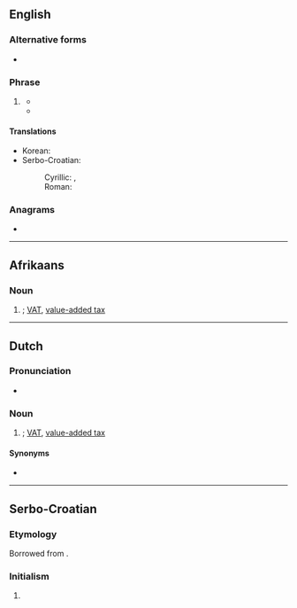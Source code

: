 {{also|btw}}
==English==

===Alternative forms===
* {{l|en|btw}}

===Phrase===
{{head|en|phrase}}

# {{lb|en|Internet|text}} {{initialism of|by the way|lang=en}}
#* {{quote-newsgroup|author=harpo!ber|title=Lion's Book|newsgroup=fa.unix-wizards|id=anews.Aharpo.261|url=https://groups.google.com/forum/#!original/fa.unix-wizards/12jUlN8kCP0/GS6dKFdNB30J|accessdate=2016-07-02|date=1981-06-14|passage=Last I heard, the books could not be copied in any part nor seen by non-licensees. '''BTW''' - Irma Biren has been promoted (she deserved it) and the new contact would be Francine Glick.}}
#* {{quote-web|author=Vince Perriello (Editor in Chief)|title=Volume 6, Number 19|url=http://www.textfiles.com/fidonet-on-the-internet/878889/fido0619.txt|archiveurl=https://web.archive.org/web/20050118194512/http://www.textfiles.com/fidonet-on-the-internet/878889/fido0619.txt|archivedate=2005-01-18|work=FidoNews|date=1989-05-08|passage='''BTW''' - By The Way}}

====Translations====
{{trans-top|by the way}}
* Korean: {{t+|ko|그런데}}
* Serbo-Croatian:
*: Cyrillic: {{t|sh|УБР|tr=UBR}}, {{t|sh|БТЊ}} {{qualifier|slang}}
*: Roman: {{t|sh|UBR}}
{{trans-mid}}
{{trans-bottom}}

===Anagrams===
* {{anagrams|en|TWB|WTB}}

----

==Afrikaans==

===Noun===
{{af-noun|-}}

# {{initialism of|[[belasting]] [[op]] [[toegevoegde]] [[waarde]]|lang=af}}; [[VAT]], [[value-added tax]]

----

==Dutch==

===Pronunciation===
* {{audio|Nl-btw.ogg|Audio|lang=nl}}

===Noun===
{{nl-noun|f|-|-}}

# {{initialism of|[[belasting]] [[op]] [[de]] [[toevoegen|toegevoegde]] [[waarde]]|lang=af}}; [[VAT]], [[value-added tax]]

====Synonyms====
* {{l|nl|omzetbelasting}}

----

==Serbo-Croatian==

===Etymology===
Borrowed from {{bor|sh|en|BTW|t=[[by the way]]}}.

===Initialism===
{{rfc-header|Initialism}}
{{sh-initialism}}

# {{lb|sh|Internet|text}} {{initialism of|by the way|lang=sh}}